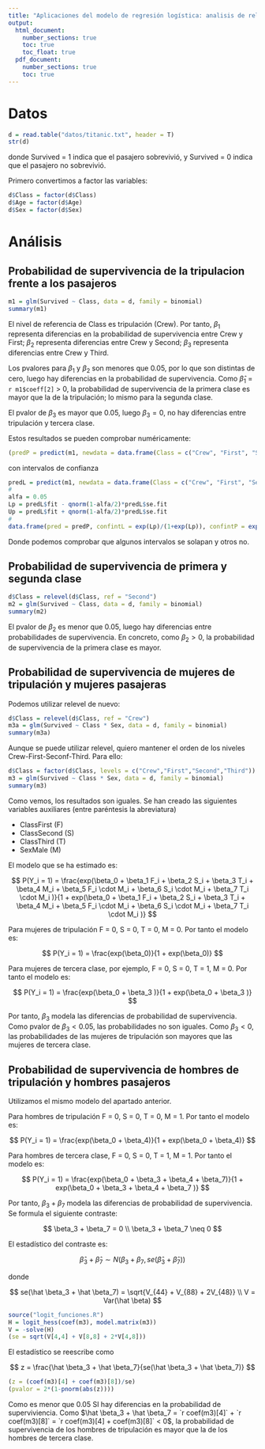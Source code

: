 ```yaml
---
title: "Aplicaciones del modelo de regresión logística: analisis de relaciones entre variables"
output: 
  html_document:
    number_sections: true
    toc: true
    toc_float: true
  pdf_document:
    number_sections: true
    toc: true
---
```


# Datos

```r
d = read.table("datos/titanic.txt", header = T)
str(d)
```

donde Survived = 1 indica que el pasajero sobrevivió, y Survived = 0 indica que el pasajero no sobrevivió.

Primero convertimos a factor las variables:

```r
d$Class = factor(d$Class)
d$Age = factor(d$Age)
d$Sex = factor(d$Sex)
```

# Análisis

## Probabilidad de supervivencia de la tripulacion frente a los pasajeros

```r
m1 = glm(Survived ~ Class, data = d, family = binomial)
summary(m1)
```

El nivel de referencia de Class es tripulación (Crew). Por tanto, $\beta_1$ representa diferencias en la probabilidad de supervivencia entre Crew y First; $\beta_2$ representa diferencias entre Crew y Second; $\beta_3$ representa diferencias entre Crew y Third. 

Los pvalores para $\beta_1$ y $\beta_2$ son menores que 0.05, por lo que son distintas de cero, luego hay diferencias en la probabilidad de supervivencia. Como $\hat \beta_1$ = `r m1$coeff[2]` > 0, la probabilidad de supervivencia de la primera clase es mayor que la de la tripulación; lo mismo para la segunda clase. 

El pvalor de $\beta_3$ es mayor que 0.05, luego $\beta_3 = 0$, no hay diferencias entre tripulación y tercera clase.


Estos resultados se pueden comprobar numéricamente:

```r
(predP = predict(m1, newdata = data.frame(Class = c("Crew", "First", "Second", "Third")), type = "response"))
```

con intervalos de confianza

```r
predL = predict(m1, newdata = data.frame(Class = c("Crew", "First", "Second", "Third")), type = "link", se.fit = T)
#
alfa = 0.05
Lp = predL$fit - qnorm(1-alfa/2)*predL$se.fit
Up = predL$fit + qnorm(1-alfa/2)*predL$se.fit
#
data.frame(pred = predP, confintL = exp(Lp)/(1+exp(Lp)), confintP = exp(Up)/(1+exp(Up)))
```

Donde podemos comprobar que algunos intervalos se solapan y otros no.

## Probabilidad de supervivencia de primera y segunda clase

```r
d$Class = relevel(d$Class, ref = "Second")
m2 = glm(Survived ~ Class, data = d, family = binomial)
summary(m2)
```

El pvalor de $\beta_2$ es menor que 0.05, luego hay diferencias entre probabilidades de supervivencia. En concreto, como $\beta_2 > 0$, la probabilidad de supervivencia de la primera clase es mayor.

## Probabilidad de supervivencia de mujeres de tripulación y mujeres pasajeras

Podemos utilizar relevel de nuevo:

```r
d$Class = relevel(d$Class, ref = "Crew")
m3a = glm(Survived ~ Class * Sex, data = d, family = binomial)
summary(m3a)
```

Aunque se puede utilizar relevel, quiero mantener el orden de los niveles Crew-First-Seconf-Third. Para ello:

```r
d$Class = factor(d$Class, levels = c("Crew","First","Second","Third"))
m3 = glm(Survived ~ Class * Sex, data = d, family = binomial)
summary(m3)
```

Como vemos, los resultados son iguales. Se han creado las siguientes variables auxiliares (entre paréntesis la abreviatura)

- ClassFirst (F)
- ClassSecond (S)
- ClassThird (T)
- SexMale (M)

El modelo que se ha estimado es:

$$
P(Y_i = 1) = \frac{exp(\beta_0 + \beta_1 F_i  + \beta_2 S_i  + \beta_3 T_i  + \beta_4 M_i  + \beta_5 F_i \cdot M_i  + \beta_6 S_i \cdot M_i  + \beta_7 T_i \cdot M_i )}{1 + exp(\beta_0 + \beta_1 F_i  + \beta_2 S_i  + \beta_3 T_i  + \beta_4 M_i  + \beta_5 F_i \cdot M_i  + \beta_6 S_i \cdot M_i  + \beta_7 T_i \cdot M_i )}
$$

Para mujeres de tripulación F = 0, S = 0, T = 0, M = 0. Por tanto el modelo es:

$$
P(Y_i = 1) = \frac{exp(\beta_0)}{1 + exp(\beta_0)}
$$

Para mujeres de tercera clase, por ejemplo, F = 0, S = 0, T = 1, M = 0. Por tanto el modelo es:

$$
P(Y_i = 1) = \frac{exp(\beta_0 + \beta_3 )}{1 + exp(\beta_0 + \beta_3 )}
$$

Por tanto, $\beta_3$ modela las diferencias de probabilidad de supervivencia. Como pvalor de $\beta_3 < 0.05$, las probabilidades no son iguales. Como $\beta_3 < 0$, las probabilidades de las mujeres de tripulación son mayores que las mujeres de tercera clase. 

## Probabilidad de supervivencia de hombres de tripulación y hombres pasajeros

Utilizamos el mismo modelo del apartado anterior.

Para hombres de tripulación F = 0, S = 0, T = 0, M = 1. Por tanto el modelo es:

$$
P(Y_i = 1) = \frac{exp(\beta_0 + \beta_4)}{1 + exp(\beta_0 + \beta_4)}
$$

Para hombres de tercera clase, F = 0, S = 0, T = 1, M = 1. Por tanto el modelo es:

$$
P(Y_i = 1) = \frac{exp(\beta_0 + \beta_3 + \beta_4 + \beta_7)}{1 + exp(\beta_0 + \beta_3 + \beta_4 + \beta_7 )}
$$

Por tanto, $\beta_3 + \beta_7$ modela las diferencias de probabilidad de supervivencia. Se formula el siguiente contraste:

$$
\beta_3 + \beta_7 = 0 \\
\beta_3 + \beta_7 \neq 0
$$

El estadístico del contraste es:

$$
\hat \beta_3 + \hat \beta_7 \sim N(\beta_3 + \beta_7, se(\hat \beta_3 + \hat \beta_7))
$$

donde 

$$
se(\hat \beta_3 + \hat \beta_7) = \sqrt{V_{44} + V_{88} + 2V_{48}} \\
V = Var(\hat \beta)
$$

```r
source("logit_funciones.R")
H = logit_hess(coef(m3), model.matrix(m3))
V = -solve(H)
(se = sqrt(V[4,4] + V[8,8] + 2*V[4,8]))
```

El estadístico se reescribe como

$$
z = \frac{\hat \beta_3 + \hat \beta_7}{se(\hat \beta_3 + \hat \beta_7)}
$$

```r
(z = (coef(m3)[4] + coef(m3)[8])/se)
(pvalor = 2*(1-pnorm(abs(z))))
```

Como es menor que 0.05 SI hay diferencias en la probabilidad de superviviencia. Como $\hat \beta_3 + \hat \beta_7 = `r coef(m3)[4]` + `r coef(m3)[8]` = `r coef(m3)[4] + coef(m3)[8]` < 0$, la probabilidad de supervivencia de los hombres de tripulación es mayor que la de los hombres de tercera clase.